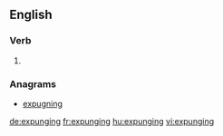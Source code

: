==English==

===Verb===
{{head|en}}

# {{present participle of|expunge}}

===Anagrams===
* [[expugning#English|expugning]]

[[de:expunging]]
[[fr:expunging]]
[[hu:expunging]]
[[vi:expunging]]